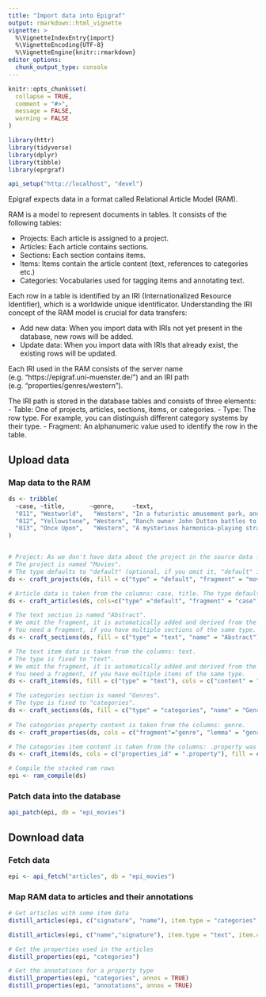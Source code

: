 ```yaml
---
title: "Import data into Epigraf"
output: rmarkdown::html_vignette
vignette: >
  %\VignetteIndexEntry{import}
  %\VignetteEncoding{UTF-8}
  %\VignetteEngine{knitr::rmarkdown}
editor_options: 
  chunk_output_type: console
---
```


```r
knitr::opts_chunk$set(
  collapse = TRUE,
  comment = "#>", 
  message = FALSE, 
  warning = FALSE
)

library(httr)
library(tidyverse)
library(dplyr)
library(tibble)
library(eprgraf)

api_setup("http://localhost", "devel")

```

Epigraf expects data in a format called Relational Article Model (RAM).

RAM is a model to represent documents in tables. 
It consists of the following tables:

- Projects: Each article is assigned to a project.
- Articles: Each article contains sections.
- Sections: Each section contains items.
- Items: Items contain the article content (text, references to categories etc.)
- Categories: Vocabularies used for tagging items and annotating text.

Each row in a table is identified by an IRI (Internationalized Resource Identifier),
which is a worldwide unique identificator. 
Understanding the IRI concept of the RAM model is crucial for data transfers:

- Add new data: When you import data with IRIs not yet present in the database,
  new rows will be added.
- Update data:  When you import data with IRIs that already exist, 
  the existing rows will be updated.
  
Each IRI used in the RAM consists of the server name (e.g. "https://epigraf.uni-muenster.de/")
and an IRI path (e.g. "properties/genres/western"). 

The IRI path is stored in the database tables and consists of three elements:
- Table: One of projects, articles, sections, items, or categories.
- Type: The row type. For example, you can distinguish different category systems by their type.
- Fragment: An alphanumeric value used to identify the row in the table.


## Upload data

### Map data to the RAM

```r

ds <- tribble(
  ~case, ~title,       ~genre,     ~text,
  "011", "Westworld",   "Western", "In a futuristic amusement park, androids populate themed worlds like the Wild West.",
  "012", "Yellowstone", "Western", "Ranch owner John Dutton battles to protect his family's massive Montana cattle ranch.",
  "013", "Once Upon",   "Western", "A mysterious harmonica-playing stranger teams up with a bandit."
)


# Project: As we don't have data about the project in the source data frame, we fill in some values. 
# The project is named "Movies". 
# The type defaults to "default" (optional, if you omit it, "default" is used anyways)
ds <- craft_projects(ds, fill = c("type" = "default", "fragment" = "movies",  "name" = "Movies", "signature"="movies"))

# Article data is taken from the columns: case, title. The type defaults to "default".
ds <- craft_articles(ds, cols=c("type" ="default", "fragment" = "case", "signature" = "case", "name" = "title"))

# The text section is named "Abstract". 
# We omit the fragment, it is automatically added and derived from the article fragment.
# You need a fragment, if you have multiple sections of the same type.
ds <- craft_sections(ds, fill = c("type" = "text", "name" = "Abstract"))

# The text item data is taken from the columns: text. 
# The type is fixed to "text". 
# We omit the fragment, it is automatically added and derived from the section fragment.
# You need a fragment, if you have multiple items of the same type.
ds <- craft_items(ds, fill = c("type" = "text"), cols = c("content" = "text"))

# The categories section is named "Genres". 
# The type is fixed to "categories".
ds <- craft_sections(ds, fill = c("type" = "categories", "name" = "Genres"))
        
# The categories property content is taken from the columns: genre.
ds <- craft_properties(ds, cols = c("fragment"="genre", "lemma" = "genre"), fill = c("type" = "categories"))

# The categories item content is taken from the columns: .property was created by the property mapping beforehand.
ds <- craft_items(ds, cols = c("properties_id" = ".property"), fill = c("type" = "categories"))

# Compile the stacked ram rows
epi <- ram_compile(ds)

```

### Patch data into the database

```r
api_patch(epi, db = "epi_movies")
```


## Download data

### Fetch data
```r

epi <- api_fetch("articles", db = "epi_movies")

```

### Map RAM data to articles and their annotations
```r

# Get articles with some item data
distill_articles(epi, c("signature", "name"), item.type = "categories", property.cols = "lemma")

distill_articles(epi, c("name","signature"), item.type = "text", item.cols = "content")

# Get the properties used in the articles
distill_properties(epi, "categories")

# Get the annotations for a property type
distill_properties(epi, "categories", annos = TRUE)
distill_properties(epi, "annotations", annos = TRUE)

```
